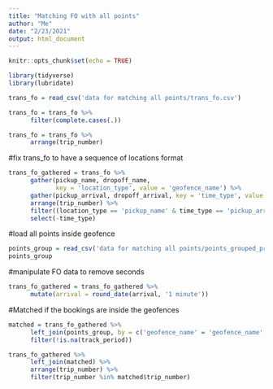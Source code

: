 ```yaml
---
title: "Matching FO with all points"
author: "Me"
date: "2/23/2021"
output: html_document
---
```


```r
knitr::opts_chunk$set(echo = TRUE)
```

```r
library(tidyverse)
library(lubridate)
```

```r
trans_fo = read_csv('data for matching all points/trans_fo.csv')

trans_fo = trans_fo %>%
      filter(complete.cases(.))

trans_fo = trans_fo %>%
      arrange(trip_number)
```

#fix trans_fo to have a sequence of locations format
```r
trans_fo_gathered = trans_fo %>%
      gather(pickup_name, dropoff_name,
             key = 'location_type', value = 'geofence_name') %>%
      gather(pickup_arrival, dropoff_arrival, key = 'time_type', value = 'arrival') %>%
      arrange(trip_number) %>%
      filter((location_type == 'pickup_name' & time_type == 'pickup_arrival') | (location_type == 'dropoff_name' & time_type == 'dropoff_arrival')) %>%
      select(-time_type)
```

#load all points inside geofence
```r
points_group = read_csv('data for matching all points/points_grouped_processed.csv')
points_group
```

#manipulate FO data to remove seconds
```r
trans_fo_gathered = trans_fo_gathered %>%
      mutate(arrival = round_date(arrival, '1 minute'))
```

#Matched if the bookings are inside the geofences

```r
matched = trans_fo_gathered %>%
      left_join(points_group, by = c('geofence_name' = 'geofence_name', 'vehicle_plate_no' = 'plateno', 'arrival' = 'datestamp')) %>%
      filter(!is.na(track_period))
```



```r
trans_fo_gathered %>%
      left_join(matched) %>%
      arrange(trip_number) %>%
      filter(trip_number %in% matched$trip_number)
```

